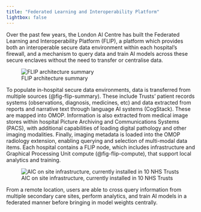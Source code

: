 ```yaml
---
title: "Federated Learning and Interoperability Platform" 
lightbox: false
---
```


Over the past few years, the London AI Centre has built the Federated Learning and Interoperability Platform (FLIP), a platform which provides both an interoperable secure data environment within each hospital’s firewall, and a mechanism to query data and train AI models across these secure enclaves without the need to transfer or centralise data.

![FLIP architecture summary](media/flip_main.jpg){width=60%, #fig-flip-summary}

To populate in-hospital secure data environments, data is transferred from multiple sources (@fig-flip-summary). These include Trusts’ patient records systems (observations, diagnosis, medicines, etc) and data extracted from reports and narrative text through language AI systems (CogStack). These are mapped into OMOP. Information is also extracted from medical image stores within hospital Picture Archiving and Communications Systems (PACS), with additional capabilities of loading digital pathology and other imaging modalities. Finally, imaging metadata is loaded into the OMOP radiology extension, enabling querying and selection of multi-modal data items. Each hospital contains a FLIP node, which includes infrastructure and Graphical Processing Unit compute (@fig-flip-compute), that support local analytics and training.

![AIC on site infrastructure, currently installed in 10 NHS Trusts](media/flip_compute.jpg){width=40%, #fig-flip-compute}

From a remote location, users are able to cross query information from multiple secondary care sites, perform analytics, and train AI models in a federated manner before bringing in model weights centrally.